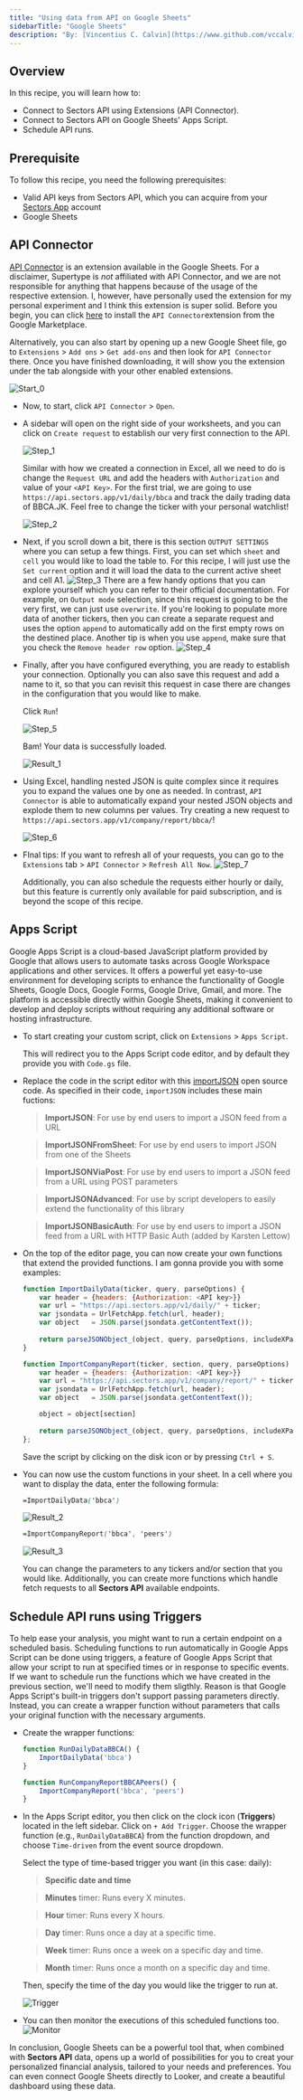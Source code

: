 ```yaml
---
title: "Using data from API on Google Sheets"
sidebarTitle: "Google Sheets"
description: "By: [Vincentius C. Calvin](https://www.github.com/vccalvin33) · July 19, 2024"
---
```


## Overview
In this recipe, you will learn how to:

- Connect to Sectors API using Extensions (API Connector).
- Connect to Sectors API on Google Sheets' Apps Script.
- Schedule API runs.

## Prerequisite

To follow this recipe, you need the following prerequisites:

- Valid API keys from Sectors API, which you can acquire from your [Sectors App](https://sectors.app/api) account
- Google Sheets

## API Connector
[API Connector](https://mixedanalytics.com/knowledge-base/api-connector-quick-start/) is an extension available in the Google Sheets. For a disclaimer, Supertype is *not* affiliated with API Connector, and we are not responsible for anything that happens because of the usage of the respective extension.
I, however, have personally used the extension for my personal experiment and I think this extension is super solid. Before you begin, you can click [here](https://workspace.google.com/marketplace/app/api_connector/95804724197) to install the `API Connector`extension from the Google Marketplace.

Alternatively, you can also start by opening up a new Google Sheet file, go to `Extensions` > `Add ons` > `Get add-ons` and then look for `API Connector` there. Once you have finished downloading, it will show you the extension under the tab alongside with your other enabled extensions.

![Start_0](/recipes/non-programmatical-tools/01-images/start0.png)

- Now, to start, click `API Connector` > `Open`.
- A sidebar will open on the right side of your worksheets, and you can click on `Create request` to establish our very first connection to the API.

    ![Step_1](/recipes/non-programmatical-tools/01-images/step1.png)

    Similar with how we created a connection in Excel, all we need to do is change the `Request URL` and add the headers with `Authorization` and value of your `<API Key>`.
    For the first trial, we are going to use `https://api.sectors.app/v1/daily/bbca` and track the daily trading data of BBCA.JK. Feel free to change the ticker with your personal watchlist!

    ![Step_2](/recipes/non-programmatical-tools/01-images/step2.png)

- Next, if you scroll down a bit, there is this section `OUTPUT SETTINGS` where you can setup a few things. First, you can set which `sheet` and `cell` you would like to load the table to. For this recipe, I will just use the `Set current` option and  it will load the data to the current active sheet and cell A1.
    ![Step_3](/recipes/non-programmatical-tools/01-images/step3.png)
    There are a few handy options that you can explore yourself which you can refer to their official documentation. For example, on `Output mode` selection, since this request is going to be the very first, we can just use `overwrite`. If you're looking to populate more data of another tickers, then you can create a separate request and uses the option `append` to automatically add on the first empty rows on the destined place.
    Another tip is when you use `append`, make sure that you check the `Remove header row` option.
    ![Step_4](/recipes/non-programmatical-tools/01-images/step4.png)

- Finally, after you have configured everything, you are ready to establish your connection. Optionally you can also save this request and add a name to it, so that you can revisit this request in case there are changes in the configuration that you would like to make.
    
    Click `Run`!

    ![Step_5](/recipes/non-programmatical-tools/01-images/step5.png)

    Bam! Your data is successfully loaded.

    ![Result_1](/recipes/non-programmatical-tools/01-images/result1.png)

- Using Excel, handling nested JSON is quite complex since it requires you to expand the values one by one as needed. In contrast, `API Connector` is able to automatically expand your nested JSON objects and explode them to new columns per values.
    Try creating a new request to `https://api.sectors.app/v1/company/report/bbca/`! 

    ![Step_6](/recipes/non-programmatical-tools/01-images/step6.png)

- FInal tips: If you want to refresh all of your requests, you can go to the `Extensions` tab > `API Connector` > `Refresh All Now`.
    ![Step_7](/recipes/non-programmatical-tools/01-images/step7.png)

    Additionally, you can also schedule the requests either hourly or daily, but this feature is currently only available for paid subscription, and is beyond the scope of this recipe.

## Apps Script
Google Apps Script is a cloud-based JavaScript platform provided by Google that allows users to automate tasks across Google Workspace applications and other services. 
It offers a powerful yet easy-to-use environment for developing scripts to enhance the functionality of Google Sheets, Google Docs, Google Forms, Google Drive, Gmail, and more. 
The platform is accessible directly within Google Sheets, making it convenient to develop and deploy scripts without requiring any additional software or hosting infrastructure.

- To start creating your custom script, click on `Extensions` > `Apps Script`.

    This will redirect you to the Apps Script code editor, and by default they provide you with `Code.gs` file. 

- Replace the code in the script editor with this [importJSON](https://github.com/bradjasper/ImportJSON/blob/master/ImportJSON.gs) open source code.
    As specified in their code, `importJSON` includes these main fuctions:
    > **ImportJSON**:        For use by end users to import a JSON feed from a URL 

    > **ImportJSONFromSheet**:  For use by end users to import JSON from one of the Sheets

    > **ImportJSONViaPost**:     For use by end users to import a JSON feed from a URL using POST parameters

    > **ImportJSONAdvanced**:   For use by script developers to easily extend the functionality of this library

    > **ImportJSONBasicAuth**:  For use by end users to import a JSON feed from a URL with HTTP Basic Auth (added by Karsten Lettow)

- On the top of the editor page, you can now create your own functions that extend the provided functions. I am gonna provide you with some examples:
    ```JavaScript
    function ImportDailyData(ticker, query, parseOptions) {
        var header = {headers: {Authorization: <API key>}}
        var url = "https://api.sectors.app/v1/daily/" + ticker;
        var jsondata = UrlFetchApp.fetch(url, header);
        var object   = JSON.parse(jsondata.getContentText());
        
        return parseJSONObject_(object, query, parseOptions, includeXPath_, defaultTransform_);
    }

    function ImportCompanyReport(ticker, section, query, parseOptions) {
        var header = {headers: {Authorization: <API key>}}
        var url = "https://api.sectors.app/v1/company/report/" + ticker;
        var jsondata = UrlFetchApp.fetch(url, header);
        var object   = JSON.parse(jsondata.getContentText());

        object = object[section]
        
        return parseJSONObject_(object, query, parseOptions, includeXPath_, defaultTransform_);
    };
    ```
    Save the script by clicking on the disk icon or by pressing `Ctrl + S`.
- You can now use the custom functions in your sheet. In a cell where you want to display the data, enter the following formula:
    ```scss
    =ImportDailyData('bbca')
    ```

    ![Result_2](/recipes/non-programmatical-tools/01-images/result2.png)

    ```scss
    =ImportCompanyReport('bbca', 'peers')
    ```

    ![Result_3](/recipes/non-programmatical-tools/01-images/result3.png)

    You can change the parameters to any tickers and/or section that you would like. Additionally, you can create more functions which handle fetch requests to all **Sectors API** available endpoints.

## Schedule API runs using Triggers

To help ease your analysis, you might want to run a certain endpoint on a scheduled basis. Scheduling functions to run automatically in Google Apps Script can be done using triggers, 
a feature of Google Apps Script that allow your script to run at specified times or in response to specific events. If we want to schedule run the functions which we have created in the previous section, we'll need to modify them sligthly.
Reason is that Google Apps Script's built-in triggers don't support passing parameters directly. Instead, you can create a wrapper function without parameters that calls your original function with the necessary arguments.

- Create the wrapper functions:
    ```JavaScript
    function RunDailyDataBBCA() {
        ImportDailyData('bbca')
    }

    function RunCompanyReportBBCAPeers() {
        ImportCompanyReport('bbca', 'peers')
    }
    ```

- In the Apps Script editor, you then click on the clock icon (**Triggers**) located in the left sidebar. Click on `+ Add Trigger`.
    Choose the wrapper function (e.g., `RunDailyDataBBCA`) from the function dropdown, and choose `Time-driven` from the event source dropdown.

    Select the type of time-based trigger you want (in this case: daily):
    > **Specific date and time**

    > **Minutes** timer: Runs every X minutes.
        
    > **Hour** timer: Runs every X hours.

    > **Day** timer: Runs once a day at a specific time.

    > **Week** timer: Runs once a week on a specific day and time.

    > **Month** timer: Runs once a month on a specific day and time.

    Then, specify the time of the day you would like the trigger to run at.

    ![Trigger](/recipes/non-programmatical-tools/01-images/trigger.png)

- You can then monitor the executions of this scheduled functions too.
    ![Monitor](/recipes/non-programmatical-tools/01-images/monitor.png)

In conclusion, Google Sheets can be a powerful tool that, when combined with **Sectors API** data, opens up a world of possibilities for you to creat your personalized financial analysis, tailored to your needs and preferences.
You can even connect Google Sheets directly to Looker, and create a beautiful dashboard using these data.

